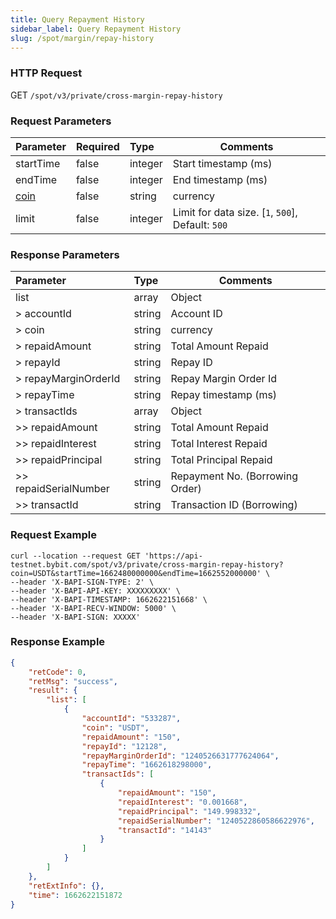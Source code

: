 ```yaml
---
title: Query Repayment History
sidebar_label: Query Repayment History
slug: /spot/margin/repay-history
---
```



### HTTP Request
GET <code>/spot/v3/private/cross-margin-repay-history</code>

### Request Parameters
| Parameter | Required | Type | Comments|
|:----- |:-------|:-----|------ |
|startTime|false|integer |Start timestamp (ms)|
|endTime|false|integer|End timestamp (ms)|
|[coin](../enum#currencycoin)|false|string|currency|
|limit|false|integer |Limit for data size. [`1`, `500`], Default: `500`|

### Response Parameters
| Parameter | Type | Comments|
|:----- |:-----|----- |
|list |array |Object |
|> accountId|string|Account ID|
|> coin|string|currency|
|> repaidAmount|string|Total Amount Repaid|
|> repayId|string|Repay ID|
|> repayMarginOrderId|string|Repay Margin Order Id|
|> repayTime|string|Repay timestamp (ms) |
|> transactIds|array|Object|
|>> repaidAmount|string|Total Amount Repaid|
|>> repaidInterest|string|Total Interest Repaid|
|>> repaidPrincipal|string|Total Principal Repaid|
|>> repaidSerialNumber|string|Repayment No. (Borrowing Order)|
|>> transactId|string|Transaction ID (Borrowing)|

### Request Example

```http
curl --location --request GET 'https://api-testnet.bybit.com/spot/v3/private/cross-margin-repay-history?coin=USDT&startTime=1662480000000&endTime=1662552000000' \
--header 'X-BAPI-SIGN-TYPE: 2' \
--header 'X-BAPI-API-KEY: XXXXXXXXX' \
--header 'X-BAPI-TIMESTAMP: 1662622151668' \
--header 'X-BAPI-RECV-WINDOW: 5000' \
--header 'X-BAPI-SIGN: XXXXX'
```

### Response Example

```json
{
    "retCode": 0,
    "retMsg": "success",
    "result": {
        "list": [
            {
                "accountId": "533287",
                "coin": "USDT",
                "repaidAmount": "150",
                "repayId": "12128",
                "repayMarginOrderId": "1240526631777624064",
                "repayTime": "1662618298000",
                "transactIds": [
                    {
                        "repaidAmount": "150",
                        "repaidInterest": "0.001668",
                        "repaidPrincipal": "149.998332",
                        "repaidSerialNumber": "1240522860586622976",
                        "transactId": "14143"
                    }
                ]
            }
        ]
    },
    "retExtInfo": {},
    "time": 1662622151872
}
```